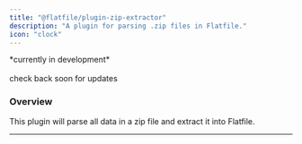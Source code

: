 ```yaml
---
title: "@flatfile/plugin-zip-extractor"
description: "A plugin for parsing .zip files in Flatfile."
icon: "clock"
---
```


<CardGroup cols={1}>
    <Card title="@flatfile/plugin-zip-extractor" href="https://github.com/FlatFilers/flatfile-plugins/tree/main/plugins/" icon="github" >
    *currently in development*<br/>
    <br/>
    check back soon for updates
    </Card>
</CardGroup>

### Overview

This plugin will parse all data in a zip file and extract it into Flatfile.


---